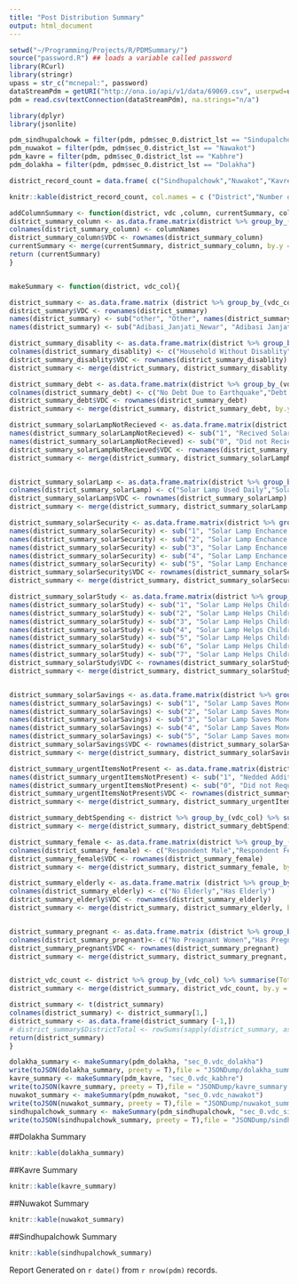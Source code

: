 ```yaml
---
title: "Post Distribution Summary"
output: html_document
---
```


```r
setwd("~/Programming/Projects/R/PDMSummary/")
source("password.R") ## loads a variable called password
library(RCurl)
library(stringr)
upass = str_c("mcnepal:", password)
dataStreamPdm = getURI("http://ona.io/api/v1/data/69069.csv", userpwd=upass, httpauth = 1L)
pdm = read.csv(textConnection(dataStreamPdm), na.strings="n/a")
```

```r

library(dplyr)
library(jsonlite)

pdm_sindhupalchowk = filter(pdm, pdm$sec_0.district_lst == "Sindupalchowk")
pdm_nuwakot = filter(pdm, pdm$sec_0.district_lst == "Nawakot")
pdm_kavre = filter(pdm, pdm$sec_0.district_lst == "Kabhre")
pdm_dolakha = filter(pdm, pdm$sec_0.district_lst == "Dolakha")

district_record_count = data.frame( c("Sindhupalchowk","Nuwakot","Kavrepalanchowk", "Dolakha"), c(nrow(pdm_sindhupalchowk),nrow(pdm_nuwakot),nrow(pdm_kavre),nrow(pdm_dolakha)))

```

```r
knitr::kable(district_record_count, col.names = c ("District","Number of Records"))
```

```r
addColumnSummary <- function(district, vdc ,column, currentSummary, columnNames){
district_summary_column <- as.data.frame.matrix(district %>% group_by_(vdc_col) %>% select_(column)%>% table())
colnames(district_summary_column) <- columnNames
district_summary_column$VDC <- rownames(district_summary_column)
currentSummary <- merge(currentSummary, district_summary_column, by.y = "VDC", by.x = "VDC") 
return (currentSummary)
}


makeSummary <- function(district, vdc_col){

district_summary <- as.data.frame.matrix (district %>% group_by_(vdc_col) %>% select(sec_1.respondent.ethnicity_lst) %>% table())
district_summary$VDC <- rownames(district_summary)
names(district_summary) <- sub("other", "Other", names(district_summary))
names(district_summary) <- sub("Adibasi_Janjati_Newar", "Adibasi Janjati", names(district_summary))

district_summary_disablity <- as.data.frame.matrix(district %>% group_by_(vdc_col) %>% select(sec_1.respondent.hh_categories.physical_disability)%>% table())
colnames(district_summary_disablity) <- c("Household Without Disablity","Household With Disablity")
district_summary_disablity$VDC <- rownames(district_summary_disablity)
district_summary <- merge(district_summary, district_summary_disablity, by.y = "VDC", by.x = "VDC")

district_summary_debt <- as.data.frame.matrix(district %>% group_by_(vdc_col) %>% select(sec_7.debt_quake)%>% table())
colnames(district_summary_debt) <- c("No Debt Due to Earthquake","Debt Taken Due to Earthquake")
district_summary_debt$VDC <- rownames(district_summary_debt)
district_summary <- merge(district_summary, district_summary_debt, by.y = "VDC", by.x = "VDC")

district_summary_solarLampNotRecieved <- as.data.frame.matrix(district %>% group_by_(vdc_col) %>% select(sec_4.receive_lantern)%>% table())
names(district_summary_solarLampNotRecieved) <- sub("1", "Recived Solar Lamp", names(district_summary_solarLampNotRecieved))
names(district_summary_solarLampNotRecieved) <- sub("0", "Did not Recieve Solar Lamp", names(district_summary_solarLampNotRecieved))
district_summary_solarLampNotRecieved$VDC <- rownames(district_summary_solarLampNotRecieved)
district_summary <- merge(district_summary, district_summary_solarLampNotRecieved, by.y = "VDC", by.x = "VDC")


district_summary_solarLamp <- as.data.frame.matrix(district %>% group_by_(vdc_col) %>% select(sec_4.lantern_use)%>% table())
colnames(district_summary_solarLamp) <- c("Solar Lamp Used Daily","Solar Lamp Used 4-5 Times/Week", "Solar Lamp Used 2-3 Times/Week", "Solar Lamp Seldom Used", "Never Used Solar Lamp")
district_summary_solarLamp$VDC <- rownames(district_summary_solarLamp)
district_summary <- merge(district_summary, district_summary_solarLamp, by.y = "VDC", by.x = "VDC")

district_summary_solarSecurity <- as.data.frame.matrix(district %>% group_by_(vdc_col) %>% select(sec_4.solar_light.light_safety)%>% table())
names(district_summary_solarSecurity) <- sub("1", "Solar Lamp Enchance Securty: Strongly Agree", names(district_summary_solarSecurity))
names(district_summary_solarSecurity) <- sub("2", "Solar Lamp Enchance Securty: Agree", names(district_summary_solarSecurity))
names(district_summary_solarSecurity) <- sub("3", "Solar Lamp Enchance Securty: Neutral", names(district_summary_solarSecurity))
names(district_summary_solarSecurity) <- sub("4", "Solar Lamp Enchance Securty: Disagree", names(district_summary_solarSecurity))
names(district_summary_solarSecurity) <- sub("5", "Solar Lamp Enchance Securty: Strongly Disagree", names(district_summary_solarSecurity))
district_summary_solarSecurity$VDC <- rownames(district_summary_solarSecurity)
district_summary <- merge(district_summary, district_summary_solarSecurity, by.y = "VDC", by.x = "VDC")

district_summary_solarStudy <- as.data.frame.matrix(district %>% group_by_(vdc_col) %>% select(sec_4.solar_light.study_light)%>% table())
names(district_summary_solarStudy) <- sub("1", "Solar Lamp Helps Children Study: Strongly Agree", names(district_summary_solarStudy))
names(district_summary_solarStudy) <- sub("2", "Solar Lamp Helps Children Study: Agree", names(district_summary_solarStudy))
names(district_summary_solarStudy) <- sub("3", "Solar Lamp Helps Children Study: Neutral", names(district_summary_solarStudy))
names(district_summary_solarStudy) <- sub("4", "Solar Lamp Helps Children Study: Disagree", names(district_summary_solarStudy))
names(district_summary_solarStudy) <- sub("5", "Solar Lamp Helps Children Study: Strongly Disagree", names(district_summary_solarStudy))
names(district_summary_solarStudy) <- sub("6", "Solar Lamp Helps Children Study: No Children", names(district_summary_solarStudy))
names(district_summary_solarStudy) <- sub("7", "Solar Lamp Helps Children Study: Children Not in School ", names(district_summary_solarStudy))
district_summary_solarStudy$VDC <- rownames(district_summary_solarStudy)
district_summary <- merge(district_summary, district_summary_solarStudy, by.y = "VDC", by.x = "VDC")


district_summary_solarSavings <- as.data.frame.matrix(district %>% group_by_(vdc_col) %>% select(sec_4.solar_light.lighting_savings)%>% table())
names(district_summary_solarSavings) <- sub("1", "Solar Lamp Saves Money: Strongly Agree", names(district_summary_solarSavings))
names(district_summary_solarSavings) <- sub("2", "Solar Lamp Saves Money: Agree", names(district_summary_solarSavings))
names(district_summary_solarSavings) <- sub("3", "Solar Lamp Saves Money: Neutral", names(district_summary_solarSavings))
names(district_summary_solarSavings) <- sub("4", "Solar Lamp Saves Money: Disagree", names(district_summary_solarSavings))
names(district_summary_solarSavings) <- sub("5", "Solar Lamp Saves money: Strongly Disagree", names(district_summary_solarSavings))
district_summary_solarSavings$VDC <- rownames(district_summary_solarSavings)
district_summary <- merge(district_summary, district_summary_solarSavings, by.y = "VDC", by.x = "VDC")

district_summary_urgentItemsNotPresent <- as.data.frame.matrix(district %>% group_by_(vdc_col) %>% select(sec_4.urgently_needed)%>% table())
names(district_summary_urgentItemsNotPresent) <- sub("1", "Nedded Additional Urgent Items not Present in the Kit", names(district_summary_urgentItemsNotPresent))
names(district_summary_urgentItemsNotPresent) <- sub("0", "Did not Require Additional Urgent Items", names(district_summary_urgentItemsNotPresent))
district_summary_urgentItemsNotPresent$VDC <- rownames(district_summary_urgentItemsNotPresent)
district_summary <- merge(district_summary, district_summary_urgentItemsNotPresent, by.y = "VDC", by.x = "VDC")

district_summary_debtSpending <- district %>% group_by_(vdc_col) %>% summarise(FoodSpending = sum(sec_7.debt_earthquake.debt_food, na.rm = TRUE), HouseholdItemSpending = sum(sec_7.debt_earthquake.debt_basic_hh, na.rm = TRUE), ConstructionSpending = (sum (sec_7.debt_earthquake.debt_shelter, na.rm = TRUE) + sum(sec_7.debt_earthquake.debt_labor, na.rm = TRUE)), SavingAfterDebtSpending = sum(sec_7.debt_earthquake.debt_savings, na.rm = TRUE))
district_summary <- merge(district_summary, district_summary_debtSpending, by.y = vdc_col, by.x = "VDC")

district_summary_female <- as.data.frame.matrix(district %>% group_by_(vdc_col) %>% select(sec_1.respondent.respondent_female)%>% table())
colnames(district_summary_female) <- c("Respondent Male","Respondent Female")
district_summary_female$VDC <- rownames(district_summary_female)
district_summary <- merge(district_summary, district_summary_female, by.y = "VDC", by.x = "VDC")

district_summary_elderly <- as.data.frame.matrix (district %>% group_by_(vdc_col) %>% select(sec_1.respondent.hh_categories.elderly_people) %>% table())
colnames(district_summary_elderly) <- c("No Elderly","Has Elderly")
district_summary_elderly$VDC <- rownames(district_summary_elderly)
district_summary <- merge(district_summary, district_summary_elderly, by.y = "VDC", by.x = "VDC")


district_summary_pregnant <- as.data.frame.matrix (district %>% group_by_(vdc_col) %>% select(sec_1.respondent.hh_categories.pregnant_lactating_women) %>% table())
colnames(district_summary_pregnant)<- c("No Preagnant Women","Has Pregnant Women")
district_summary_pregnant$VDC <- rownames(district_summary_pregnant)
district_summary <- merge(district_summary, district_summary_pregnant, by.y = "VDC", by.x = "VDC")


district_vdc_count <- district %>% group_by_(vdc_col) %>% summarise(TotalRecords = n()) 
district_summary <- merge(district_summary, district_vdc_count, by.y = vdc_col, by.x = "VDC")

district_summary <- t(district_summary)
colnames(district_summary) <- district_summary[1,]
district_summary <- as.data.frame(district_summary [-1,])
# district_summary$DistrictTotal <- rowSums(sapply(district_summary, as.numeric))
return(district_summary)
}

dolakha_summary <- makeSummary(pdm_dolakha, "sec_0.vdc_dolakha")
write(toJSON(dolakha_summary, preety = T),file = "JSONDump/dolakha_summary.json")
kavre_summary <- makeSummary(pdm_kavre, "sec_0.vdc_kabhre")
write(toJSON(kavre_summary, preety = T),file = "JSONDump/kavre_summary.json")
nuwakot_summary <- makeSummary(pdm_nuwakot, "sec_0.vdc_nawakot")
write(toJSON(nuwakot_summary, preety = T),file = "JSONDump/nuwakot_summary.json")
sindhupalchowk_summary <- makeSummary(pdm_sindhupalchowk, "sec_0.vdc_sindu")
write(toJSON(sindhupalchowk_summary, preety = T),file = "JSONDump/sindhupalchowk_summary.json")
```
##Dolakha Summary 
```r
knitr::kable(dolakha_summary)
```

##Kavre Summary 
```r
knitr::kable(kavre_summary)
```

##Nuwakot Summary 
```r
knitr::kable(nuwakot_summary)
```

##Sindhupalchowk Summary 
```r
knitr::kable(sindhupalchowk_summary)
```

Report Generated on `r date()` from `r nrow(pdm)` records. 